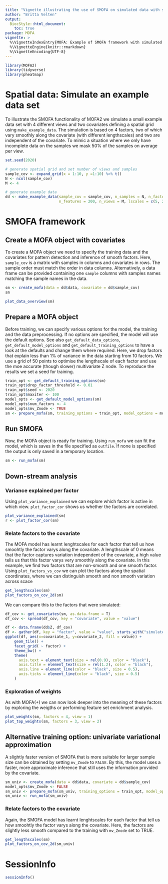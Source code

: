 ```yaml
---
title: "Vignette illustrating the use of SMOFA on simulated data with spatial covariates"
author: "Britta Velten"
output:
  BiocStyle::html_document:
    toc: true
package: MOFA
vignette: >
  %\VignetteIndexEntry{MOFA: Example of SMOFA framework with simulated data (spatial)}
  %\VignetteEngine{knitr::rmarkdown}
  %\VignetteEncoding{UTF-8}
---
```



```r
library(MOFA2)
library(tidyverse)
library(pheatmap)
```

# Spatial data: Simulate an example data set
To illustrate the SMOFA functionality of MOFA2 we simulate a small example data set with 4 different views and two covariates defining a spatial grid using `make_example_data`. The simulation is based on 4 factors, two of which vary smoothly along the covariate (with different lengthscales) and two are independent of the covariate. To mimic a situation where we only have incomplete data on the samples we mask 50% of the samples on average per view.
```r
set.seed(2020)

# generate spatial grid and set number of views and samples
sample_cov <- expand_grid(x = 1:10, y =1:10) %>% t()
N <- ncol(sample_cov)
M <- 4

# generate example data
dd <- make_example_data(sample_cov = sample_cov, n_samples = N, n_factors = 4,
                        n_features = 200, n_views = M, lscales = c(5, 2, 0, 0))
```

# SMOFA framework

## Create a MOFA object with covariates
To create a MOFA object we need to specify the training data and the covariates for pattern detection and inference of smooth factors. Here, `sample_cov` is a matrix with samples in columns and covariates in rows. The sample order must match the order in data columns. Alternatively, a data frame can be provided containing one `sample` columns with samples names matching the sample names in the data.
```r
sm <- create_mofa(data = dd$data, covariate = dd$sample_cov)
sm

plot_data_overview(sm)
```

## Prepare a MOFA object
Before training, we can specify various options for the model, the training and the data preprocessing. If no options are specified, the model will use the default options. See also `get_default_data_options`, `get_default_model_options` and `get_default_training_options` to have a look at the defaults and change them where required. Here, we drop factors that explain less than 1% of variance in the data starting from 10 factors. We use a grid of 50 points to optimise the lengthscale of each factor and use the moe accurate (though slower) multivariate Z node. To reproduce the results we set a seed for training.
```r
train_opt <- get_default_training_options(sm)
train_opt$drop_factor_threshold <- 0.01
train_opt$seed <- 2020
train_opt$maxiter <- 100
model_opts <- get_default_model_options(sm)
model_opts$num_factors <- 4
model_opts$mv_Znode <- TRUE
sm <- prepare_mofa(sm, training_options = train_opt, model_options = model_opts)
```

## Run SMOFA
Now, the MOFA object is ready for training. Using `run_mofa` we can fit the model, which is saves in the file specified as `outfile`. If none is specified the output is only saved in a temporary location.
```r
sm <- run_mofa(sm)
```

## Down-stream analysis
### Variance explained per factor
Using `plot_variance_explained` we can explore which factor is active in which view. `plot_factor_cor` shows us whether the factors are correlated.
```r
plot_variance_explained(sm)
r <- plot_factor_cor(sm)
```

### Relate factors to the covariate
The MOFA model has learnt lenghtscales for each factor that tell us how smoohtly the factor varys along the covariate. A lengthscale of 0 means that the factor captures variation independent of the covariate, a high value tells us that this factor varys very smoothly along the covariate. In this example, we find two factors that are non-smooth and one smooth factor. Using `plot_factors_vs_cov` we can plot the factors along the spatial coordinates, where we can distinguish smooth and non smooth variation across scace
```r
get_lengthscales(sm)
plot_factors_on_cov_2d(sm)
```

We can compare this to the factors that were simulated:
```r
df_cov <- get_covariates(sm, as.data.frame = T)
df_cov <- spread(df_cov, key = "covariate", value = "value")

df <- data.frame(dd$Z, df_cov)
df <- gather(df, key = "factor", value = "value", starts_with("simulated_factor"))
ggplot(df, aes(x=covariate_1, y=covariate_2, fill = value)) + 
    geom_tile() + 
    facet_grid( ~ factor) + 
    theme_bw() +
    theme(
      axis.text = element_text(size = rel(0.9), color = "black"), 
      axis.title = element_text(size = rel(1.2), color = "black"), 
      axis.line = element_line(color = "black", size = 0.5), 
      axis.ticks = element_line(color = "black", size = 0.5)
    )
```

### Exploration of weights
As with MOFA(+) we can now look deeper into the meaning of these factors by exploring the weigths or performing feature set enrichment analysis.
```r
plot_weights(sm, factors = 4, view = 1)
plot_top_weights(sm, factors = 3, view = 2)
```

## Alternative training option: univariate variational approximation 
A slightly faster version of SMOFA that is more suitable for larger sample size can be obtained by setting `mv_Znode` to `FALSE`. By this, the model uses a faster, more approximate inference that still uses the information provided by the covariate.
```r
sm_univ <- create_mofa(data = dd$data, covariate = dd$sample_cov)
model_opts$mv_Znode <- FALSE
sm_univ <- prepare_mofa(sm_univ, training_options = train_opt, model_options = model_opts)
sm_univ <- run_mofa(sm_univ)
```



### Relate factors to the covariate
Again, the SMOFA model has learnt lenghtscales for each factor that tell us how smoohtly the factor varys along the covariate. Here, the factors are slightly less smooth compared to the training with `mv_Znode` set to TRUE.
```r
get_lengthscales(sm)
plot_factors_on_cov_2d(sm_univ)
```

# SessionInfo
```r
sessionInfo()
```


